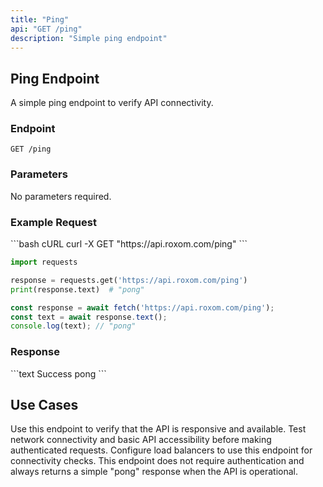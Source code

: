 ```yaml
---
title: "Ping"
api: "GET /ping"
description: "Simple ping endpoint"
---
```


## Ping Endpoint

A simple ping endpoint to verify API connectivity.

### Endpoint
```http
GET /ping
```

### Parameters

No parameters required.

### Example Request

<RequestExample>
```bash cURL
curl -X GET "https://api.roxom.com/ping"
```

```python Python
import requests

response = requests.get('https://api.roxom.com/ping')
print(response.text)  # "pong"
```

```javascript JavaScript
const response = await fetch('https://api.roxom.com/ping');
const text = await response.text();
console.log(text); // "pong"
```
</RequestExample>

### Response

<ResponseExample>
```text Success
pong
```
</ResponseExample>

## Use Cases

<AccordionGroup>
  <Accordion title="System Monitoring">
    Use this endpoint to verify that the API is responsive and available.
  </Accordion>

  <Accordion title="Connectivity Testing">
    Test network connectivity and basic API accessibility before making authenticated requests.
  </Accordion>

  <Accordion title="Load Balancer Ping Checks">
    Configure load balancers to use this endpoint for connectivity checks.
  </Accordion>
</AccordionGroup>

<Info>
This endpoint does not require authentication and always returns a simple "pong" response when the API is operational.
</Info>